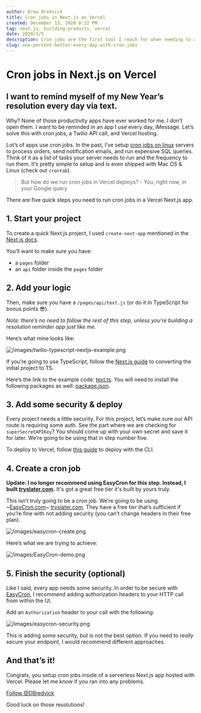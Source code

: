 ```yaml
---
author: Drew Bredvick
title: Cron jobs in Next.js on Vercel
created: December 13, 2020 8:22 PM
tag: next.js, building-products, vercel
date: 2020/1/5
description: Cron jobs are the first tool I reach for when needing to automate a simple part of a project. Here's how I set them up in a Next.js app hosted on Vercel.
slug: one-percent-better-every-day-with-cron-jobs
---
```



<OGImage
  title="Cron jobs in Next.js"
  image="https://cdn.liveagent.com/app/uploads/2019/09/CRON-job.svg"
/>

# Cron jobs in Next.js on Vercel

## I want to remind myself of my New Year’s resolution every day via text.

Why? None of those productivity apps have ever worked for me. I don’t open them. I want to be reminded in an app I use every day, iMessage. Let’s solve this with cron jobs, a Twilio API call, and Vercel hosting.

Lot’s of apps use cron jobs. In the past, I’ve setup [cron jobs on linux](https://opensource.com/article/17/11/how-use-cron-linux) servers to process orders, send notification emails, and run expensive SQL queries. Think of it as a list of tasks your server needs to run and the frequency to run them. It’s pretty simple to setup and is even shipped with Mac OS & Linux (check out `crontab`).

> But how do we run cron jobs in Vercel deploys? - You, right now, in your Google query

There are five quick steps you need to run cron jobs in a Vercel Next.js app.

## 1. Start your project

To create a quick Next.js project, I used `create-next-app` mentioned in the [Next.js docs](https://github.com/vercel/next.js#quick-start).

You’ll want to make sure you have:

- a `pages` folder
- an `api` folder inside the `pages` folder

## 2. Add your logic

Then, make sure you have a `/pages/api/text.js` (or do it in TypeScript for bonus points 😎).

_Note: there’s no need to follow the rest of this step, unless you’re building a resolution reminder app just like me._

Here’s what mine looks like:

![/images/twilio-typescript-nextjs-example.png](/images/twilio-typescript-nextjs-example.png)

If you’re going to use TypeScript, follow the [Next.js guide](https://nextjs.org/blog/next-9#built-in-zero-config-typescript-support) to converting the initial project to TS.

Here’s the link to the example code: [text.ts](https://gist.github.com/dbredvick/602e398b61ac960e326fdd45dab67f3d). You will need to install the following packages as well: [package.json](https://gist.github.com/dbredvick/f2beb92070789b662849b8dc82092c21).

## 3. Add some security & deploy

Every project needs a little security. For this project, let’s make sure our API route is requiring some auth. See the part where we are checking for `superSecretAPIKey`? You should come up with your own secret and save it for later. We’re going to be using that in step number five.

To deploy to Vercel, follow [this guide](https://vercel.com/docs#installing-now-cli) to deploy with the CLI.

## 4. Create a cron job

**Update: I no longer recommend using EasyCron for this step. Instead, I built [tryslater.com](https://tryslater.com).** It's got a great free tier it's built by yours truly.

This isn’t truly going to be a cron job. We’re going to be using ~[EasyCron.com](https://easycron.com/?ref=156527)~ [tryslater.com](https://tryslater.com). They have a free tier that’s sufficient if you’re fine with not adding security (you can’t change headers in their free plan).

![/images/easycron-create.png](/images/easycron-create.png)

Here’s what we are trying to achieve:

![/images/EasyCron-demo.png](/images/EasyCron-demo.png)

## 5. Finish the security (optional)

Like I said, every app needs some security. In order to be secure with [EasyCron](https://easycron.com/?ref=156527), I recommend adding authorization headers to your HTTP call from within the UI.

Add an `Authorization` header to your call with the following:

![/images/easycron-security.png](/images/easycron-security.png)

This is adding some security, but is not the best option. If you need to _really_ secure your endpoint, I would recommend different approaches.

## And that’s it!

Congrats, you setup cron jobs inside of a serverless Next.js app hosted with Vercel. Please let me know if you ran into any problems.

[Follow @DBredvick](https://twitter.com/DBredvick?ref_src=twsrc%5Etfw)

Good luck on those resolutions!
